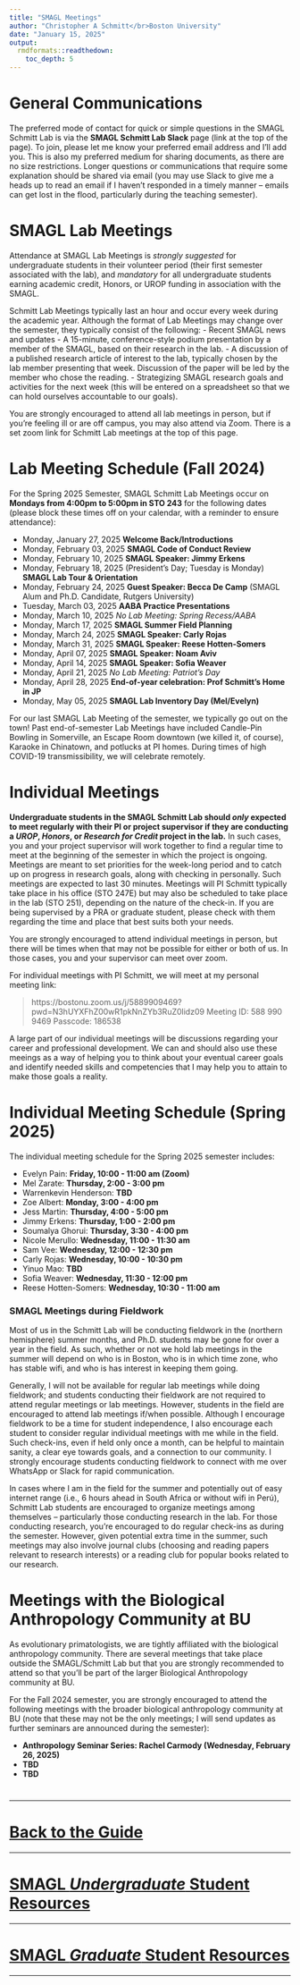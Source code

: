 ```yaml
---
title: "SMAGL Meetings"
author: "Christopher A Schmitt</br>Boston University"
date: "January 15, 2025"
output: 
  rmdformats::readthedown:
    toc_depth: 5
---
```


# General Communications

The preferred mode of contact for quick or simple questions in the SMAGL Schmitt Lab is via the **SMAGL Schmitt Lab Slack** page (link at the top of the page). To join, please let me know your preferred email address and I’ll add you. This is also my preferred medium for sharing documents, as there are no size restrictions. Longer questions or communications that require some explanation should be shared via email (you may use Slack to give me a heads up to read an email if I haven’t responded in a timely manner – emails can get lost in the flood, particularly during the teaching semester).

# SMAGL Lab Meetings

Attendance at SMAGL Lab Meetings is *strongly suggested* for undergraduate students in their volunteer period (their first semester associated with the lab), and *mandatory* for all undergraduate students earning academic credit, Honors, or UROP funding in association with the SMAGL.

Schmitt Lab Meetings typically last an hour and occur every week during the academic year. Although the format of Lab Meetings may change over the semester, they typically consist of the following:
-	Recent SMAGL news and updates
-	A 15-minute, conference-style podium presentation by a member of the SMAGL, based on their research in the lab.
-	A discussion of a published research article of interest to the lab, typically chosen by the lab member presenting that week. Discussion of the paper will be led by the member who chose the reading.
-	Strategizing SMAGL research goals and activities for the next week (this will be entered on a spreadsheet so that we can hold ourselves accountable to our goals).

You are strongly encouraged to attend all lab meetings in person, but if you’re feeling ill or are off campus, you may also attend via Zoom. There is a set zoom link for Schmitt Lab meetings at the top of this page.

# Lab Meeting Schedule (Fall 2024)

For the Spring 2025 Semester, SMAGL Schmitt Lab Meetings occur on **Mondays from 4:00pm to 5:00pm in STO 243** for the following dates (please block these times off on your calendar, with a reminder to ensure attendance): 

-	Monday, January 27, 2025 **Welcome Back/Introductions**
-	Monday, February 03, 2025 **SMAGL Code of Conduct Review**
-	Monday, February 10, 2025 **SMAGL Speaker: Jimmy Erkens**
-	Monday, February 18, 2025 (President's Day; Tuesday is Monday) **SMAGL Lab Tour & Orientation**
-	Monday, February 24, 2025 **Guest Speaker: Becca De Camp** (SMAGL Alum and Ph.D. Candidate, Rutgers University)
-	Tuesday, March 03, 2025 **AABA Practice Presentations**
-	Monday, March 10, 2025 *No Lab Meeting: Spring Recess/AABA*
-	Monday, March 17, 2025 **SMAGL Summer Field Planning**
-	Monday, March 24, 2025 **SMAGL Speaker: Carly Rojas**
-	Monday, March 31, 2025 **SMAGL Speaker: Reese Hotten-Somers**
-	Monday, April 07, 2025 **SMAGL Speaker: Noam Aviv**
-	Monday, April 14, 2025 **SMAGL Speaker: Sofia Weaver**
-	Monday, April 21, 2025 *No Lab Meeting: Patriot's Day*
-	Monday, April 28, 2025 **End-of-year celebration: Prof Schmitt's Home in JP**
- Monday, May 05, 2025 **SMAGL Lab Inventory Day (Mel/Evelyn)**

For our last SMAGL Lab Meeting of the semester, we typically go out on the town! Past end-of-semester Lab Meetings have included Candle-Pin Bowling in Somerville, an Escape Room downtown (we killed it, of course), Karaoke in Chinatown, and potlucks at PI homes. During times of high COVID-19 transmissibility, we will celebrate remotely.

# Individual Meetings

**Undergraduate students in the SMAGL Schmitt Lab should *only* expected to meet regularly with their PI or project supervisor if they are conducting a *UROP*, *Honors*, or *Research for Credit* project in the lab.** In such cases, you and your project supervisor will work together to find a regular time to meet at the beginning of the semester in which the project is ongoing. Meetings are meant to set priorities for the week-long period and to catch up on progress in research goals, along with checking in personally. Such meetings are expected to last 30 minutes. Meetings will PI Schmitt typically take place in his office (STO 247E) but may also be scheduled to take place in the lab (STO 251), depending on the nature of the check-in. If you are being supervised by a PRA or graduate student, please check with them regarding the time and place that best suits both your needs.

You are strongly encouraged to attend individual meetings in person, but there will be times when that may not be possible for either or both of us. In those cases, you and your supervisor can meet over zoom. 

For individual meetings with PI Schmitt, we will meet at my personal meeting link:

>https://bostonu.zoom.us/j/5889909469?pwd=N3hUYXFhZ00wR1pkNnZYb3RuZ0lidz09
>Meeting ID: 588 990 9469
>Passcode: 186538

A large part of our individual meetings will be discussions regarding your career and professional development. We can and should also use these meeings as a way of helping you to think about your eventual career goals and identify needed skills and competencies that I may help you to attain to make those goals a reality.

# Individual Meeting Schedule (Spring 2025)

The individual meeting schedule for the Spring 2025 semester includes:

-	Evelyn Pain: **Friday, 10:00 - 11:00 am (Zoom)**
-	Mel Zarate: **Thursday, 2:00 - 3:00 pm**
-	Warrenkevin Henderson: **TBD**
- Zoe Albert: **Monday, 3:00 - 4:00 pm**
-	Jess Martin: **Thursday, 4:00 - 5:00 pm**
-	Jimmy Erkens: **Thursday, 1:00 - 2:00 pm**
-	Soumalya Ghorui: **Thursday, 3:30 - 4:00 pm**
-	Nicole Merullo: **Wednesday, 11:00 - 11:30 am**
-	Sam Vee: **Wednesday, 12:00 - 12:30 pm**
-	Carly Rojas: **Wednesday, 10:00 - 10:30 pm**
-	Yinuo Mao: **TBD**
-	Sofia Weaver: **Wednesday, 11:30 - 12:00 pm**
-	Reese Hotten-Somers: **Wednesday, 10:30 - 11:00 am**

### SMAGL Meetings during Fieldwork

Most of us in the Schmitt Lab will be conducting fieldwork in the (northern hemisphere) summer months, and Ph.D. students may be gone for over a year in the field. As such, whether or not we hold lab meetings in the summer will depend on who is in Boston, who is in which time zone, who has stable wifi, and who is has interest in keeping them going. 

Generally, I will not be available for regular lab meetings while doing fieldwork; and students conducting their fieldwork are not required to attend regular meetings or lab meetings. However, students in the field are encouraged to attend lab meetings if/when possible. Although I encourage fieldwork to be a time for student independence, I also encourage each student to consider regular individual meetings with me while in the field. Such check-ins, even if held only once a month, can be helpful to maintain sanity, a clear eye towards goals, and a connection to our community. I strongly encourage students conducting fieldwork to connect with me over WhatsApp or Slack for rapid communication.

In cases where I am in the field for the summer and potentially out of easy internet range (i.e., 6 hours ahead in South Africa or without wifi in Perú), Schmitt Lab students are encouraged to organize meetings among themselves – particularly those conducting research in the lab. For those conducting research, you’re encouraged to do regular check-ins as during the semester. However, given potential extra time in the summer, such meetings may also involve journal clubs (choosing and reading papers relevant to research interests) or a reading club for popular books related to our research.

# Meetings with the Biological Anthropology Community at BU

As evolutionary primatologists, we are tightly affiliated with the biological anthropology community. There are several meetings that take place outside the SMAGL/Schmitt Lab but that you are strongly recommended to attend so that you’ll be part of the larger Biological Anthropology community at BU. 

For the Fall 2024 semester, you are strongly encouraged to attend the following meetings with the broader biological anthropology community at BU (note that these may not be the only meetings; I will send updates as further seminars are announced during the semester):

* **Anthropology Seminar Series: Rachel Carmody (Wednesday, February 26, 2025)**
* **TBD**
* **TBD**

#
#
#
#
#
#
#
#
#
#

***
# [**Back to the Guide**](https://fuzzyatelin.github.io/smagl_student_guide/overview.html)
***
# [**SMAGL *Undergraduate* Student Resources**](https://fuzzyatelin.github.io/smagl_student_guide/smagl_ugrad.html)
***
# [**SMAGL *Graduate* Student Resources**](https://fuzzyatelin.github.io/smagl_student_guide/smagl_grad.html)
***